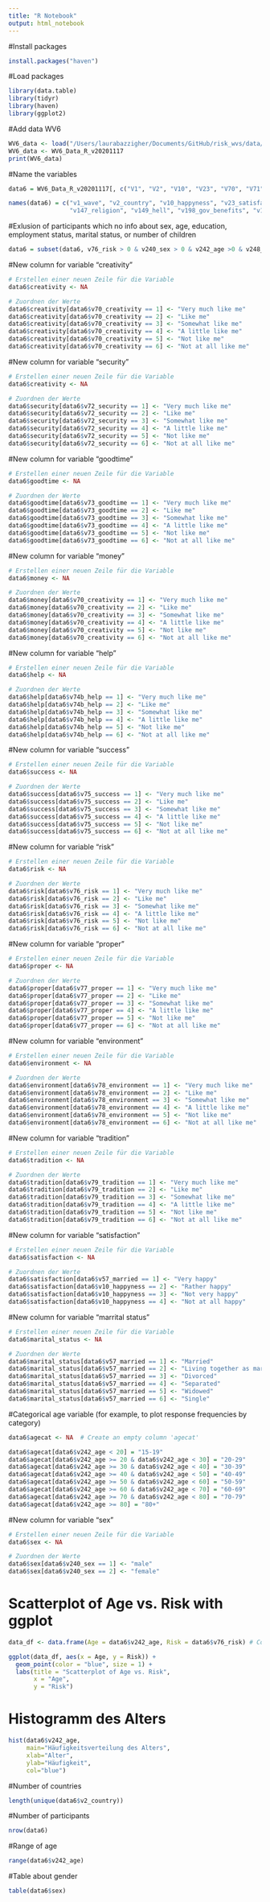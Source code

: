 ```yaml
---
title: "R Notebook"
output: html_notebook
---
```


#Install packages 
```r
install.packages("haven")
```

#Load packages 
```r
library(data.table)
library(tidyr)
library(haven)
library(ggplot2)
```


#Add data WV6
```r
WV6_data <- load("/Users/laurabazzigher/Documents/GitHub/risk_wvs/data/dataset/WV6_dataset_wave_5_6/WV6_Data_R_v20201117.rdata") 
WV6_data <- WV6_Data_R_v20201117 
print(WV6_data)
```
#Name the variables 
```r
data6 = WV6_Data_R_v20201117[, c("V1", "V2", "V10", "V23", "V70", "V71","V72","V73", "V74B", "V75", "V76", "V77", "V78",  "V79", "V147", "V149","V198", "V199", "V201", "V208","V209", "V210", "V240", "V242", "V248", "V229", "V57", "V58")]

names(data6) = c("v1_wave", "v2_country", "v10_happyness", "v23_satisfaction", "v70_creativity", "v71_money", "v72_security", "v73_goodtime", "v74b_help", "v75_success", "v76_risk", "v77_proper", "v78_environment", "v79_tradition", 
                 "v147_religion", "v149_hell", "v198_gov_benefits", "v199_fare_public_transportation", "v201_cheating_taxes", "v208_beating_wife", "v209_beating_children", "v210_violence", "v240_sex", "v242_age", "v248_education", "v229_employed", "v57_married", "v58_children")
```


#Exlusion of participants which no info about sex, age, education, employment status, marital status, or number of children
```r
data6 = subset(data6, v76_risk > 0 & v240_sex > 0 & v242_age >0 & v248_education > 0 & v229_employed > 0 & v57_married > 0 & v58_children >= 0)
```


#New column for variable "creativity"

```r
# Erstellen einer neuen Zeile für die Variable 
data6$creativity <- NA

# Zuordnen der Werte
data6$creativity[data6$v70_creativity == 1] <- "Very much like me"
data6$creativity[data6$v70_creativity == 2] <- "Like me"
data6$creativity[data6$v70_creativity == 3] <- "Somewhat like me"
data6$creativity[data6$v70_creativity == 4] <- "A little like me"
data6$creativity[data6$v70_creativity == 5] <- "Not like me"
data6$creativity[data6$v70_creativity == 6] <- "Not at all like me"
```

#New column for variable "security"

```r
# Erstellen einer neuen Zeile für die Variable 
data6$creativity <- NA

# Zuordnen der Werte
data6$security[data6$v72_security == 1] <- "Very much like me"
data6$security[data6$v72_security == 2] <- "Like me"
data6$security[data6$v72_security == 3] <- "Somewhat like me"
data6$security[data6$v72_security == 4] <- "A little like me"
data6$security[data6$v72_security == 5] <- "Not like me"
data6$security[data6$v72_security == 6] <- "Not at all like me"
```

#New column for variable "goodtime"

```r
# Erstellen einer neuen Zeile für die Variable 
data6$goodtime <- NA

# Zuordnen der Werte
data6$goodtime[data6$v73_goodtime == 1] <- "Very much like me"
data6$goodtime[data6$v73_goodtime == 2] <- "Like me"
data6$goodtime[data6$v73_goodtime == 3] <- "Somewhat like me"
data6$goodtime[data6$v73_goodtime == 4] <- "A little like me"
data6$goodtime[data6$v73_goodtime == 5] <- "Not like me"
data6$goodtime[data6$v73_goodtime == 6] <- "Not at all like me"
```

#New column for variable "money"

```r
# Erstellen einer neuen Zeile für die Variable 
data6$money <- NA

# Zuordnen der Werte
data6$money[data6$v70_creativity == 1] <- "Very much like me"
data6$money[data6$v70_creativity == 2] <- "Like me"
data6$money[data6$v70_creativity == 3] <- "Somewhat like me"
data6$money[data6$v70_creativity == 4] <- "A little like me"
data6$money[data6$v70_creativity == 5] <- "Not like me"
data6$money[data6$v70_creativity == 6] <- "Not at all like me"
```

#New column for variable "help"

```r
# Erstellen einer neuen Zeile für die Variable 
data6$help <- NA

# Zuordnen der Werte
data6$help[data6$v74b_help == 1] <- "Very much like me"
data6$help[data6$v74b_help == 2] <- "Like me"
data6$help[data6$v74b_help == 3] <- "Somewhat like me"
data6$help[data6$v74b_help == 4] <- "A little like me"
data6$help[data6$v74b_help == 5] <- "Not like me"
data6$help[data6$v74b_help == 6] <- "Not at all like me"
```

#New column for variable "success"

```r
# Erstellen einer neuen Zeile für die Variable 
data6$success <- NA

# Zuordnen der Werte
data6$success[data6$v75_success == 1] <- "Very much like me"
data6$success[data6$v75_success == 2] <- "Like me"
data6$success[data6$v75_success == 3] <- "Somewhat like me"
data6$success[data6$v75_success == 4] <- "A little like me"
data6$success[data6$v75_success == 5] <- "Not like me"
data6$success[data6$v75_success == 6] <- "Not at all like me"
```


#New column for variable "risk"

```r
# Erstellen einer neuen Zeile für die Variable 
data6$risk <- NA

# Zuordnen der Werte
data6$risk[data6$v76_risk == 1] <- "Very much like me"
data6$risk[data6$v76_risk == 2] <- "Like me"
data6$risk[data6$v76_risk == 3] <- "Somewhat like me"
data6$risk[data6$v76_risk == 4] <- "A little like me"
data6$risk[data6$v76_risk == 5] <- "Not like me"
data6$risk[data6$v76_risk == 6] <- "Not at all like me"
```

#New column for variable "proper"

```r
# Erstellen einer neuen Zeile für die Variable 
data6$proper <- NA

# Zuordnen der Werte
data6$proper[data6$v77_proper == 1] <- "Very much like me"
data6$proper[data6$v77_proper == 2] <- "Like me"
data6$proper[data6$v77_proper == 3] <- "Somewhat like me"
data6$proper[data6$v77_proper == 4] <- "A little like me"
data6$proper[data6$v77_proper == 5] <- "Not like me"
data6$proper[data6$v77_proper == 6] <- "Not at all like me"
```

#New column for variable "environment"

```r
# Erstellen einer neuen Zeile für die Variable 
data6$environment <- NA

# Zuordnen der Werte
data6$environment[data6$v78_environment == 1] <- "Very much like me"
data6$environment[data6$v78_environment == 2] <- "Like me"
data6$environment[data6$v78_environment == 3] <- "Somewhat like me"
data6$environment[data6$v78_environment == 4] <- "A little like me"
data6$environment[data6$v78_environment == 5] <- "Not like me"
data6$environment[data6$v78_environment == 6] <- "Not at all like me"
```


#New column for variable "tradition"

```r
# Erstellen einer neuen Zeile für die Variable 
data6$tradition <- NA

# Zuordnen der Werte
data6$tradition[data6$v79_tradition == 1] <- "Very much like me"
data6$tradition[data6$v79_tradition == 2] <- "Like me"
data6$tradition[data6$v79_tradition == 3] <- "Somewhat like me"
data6$tradition[data6$v79_tradition == 4] <- "A little like me"
data6$tradition[data6$v79_tradition == 5] <- "Not like me"
data6$tradition[data6$v79_tradition == 6] <- "Not at all like me"
```

#New column for variable "satisfaction"

```r
# Erstellen einer neuen Zeile für die Variable 
data6$satisfaction <- NA

# Zuordnen der Werte
data6$satisfaction[data6$v57_married == 1] <- "Very happy"
data6$satisfaction[data6$v10_happyness == 2] <- "Rather happy"
data6$satisfaction[data6$v10_happyness == 3] <- "Not very happy"
data6$satisfaction[data6$v10_happyness == 4] <- "Not at all happy"
```

#New column for variable "marrital status"

```r
# Erstellen einer neuen Zeile für die Variable 
data6$marital_status <- NA

# Zuordnen der Werte
data6$marital_status[data6$v57_married == 1] <- "Married"
data6$marital_status[data6$v57_married == 2] <- "Living together as married"
data6$marital_status[data6$v57_married == 3] <- "Divorced"
data6$marital_status[data6$v57_married == 4] <- "Separated"
data6$marital_status[data6$v57_married == 5] <- "Widowed"
data6$marital_status[data6$v57_married == 6] <- "Single"
```


#Categorical age variable (for example, to plot response frequencies by category)
```r
data6$agecat <- NA  # Create an empty column 'agecat'

data6$agecat[data6$v242_age < 20] = "15-19"
data6$agecat[data6$v242_age >= 20 & data6$v242_age < 30] = "20-29"
data6$agecat[data6$v242_age >= 30 & data6$v242_age < 40] = "30-39"
data6$agecat[data6$v242_age >= 40 & data6$v242_age < 50] = "40-49"
data6$agecat[data6$v242_age >= 50 & data6$v242_age < 60] = "50-59"
data6$agecat[data6$v242_age >= 60 & data6$v242_age < 70] = "60-69"
data6$agecat[data6$v242_age >= 70 & data6$v242_age < 80] = "70-79"
data6$agecat[data6$v242_age >= 80] = "80+"
```

#New column for variable "sex"

```r
# Erstellen einer neuen Zeile für die Variable 
data6$sex <- NA

# Zuordnen der Werte
data6$sex[data6$v240_sex == 1] <- "male"
data6$sex[data6$v240_sex == 2] <- "female"
```


# Scatterplot of Age vs. Risk with ggplot
```r
data_df <- data.frame(Age = data6$v242_age, Risk = data6$v76_risk) # Convert data into a data frame.

ggplot(data_df, aes(x = Age, y = Risk)) +
  geom_point(color = "blue", size = 1) +
  labs(title = "Scatterplot of Age vs. Risk",
       x = "Age",
       y = "Risk")
```

# Histogramm des Alters
```r
hist(data6$v242_age, 
     main="Häufigkeitsverteilung des Alters",
     xlab="Alter",
     ylab="Häufigkeit",
     col="blue")
```


#Number of countries
```r
length(unique(data6$v2_country)) 
```

#Number of participants
```r
nrow(data6) 
```

#Range of age
```r
range(data6$v242_age) 
```

#Table about gender
```r
table(data6$sex)
```















